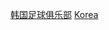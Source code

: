 {{Commonscat|Association football players by team in South Korea}}

[[Category:韩国足球俱乐部|]]
[[Category:各國球會的足球運動員|Korea]]